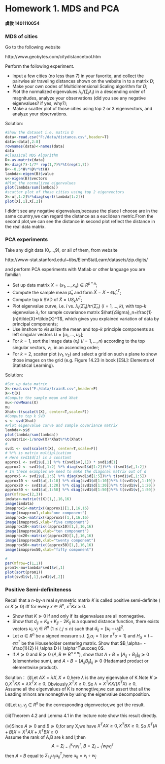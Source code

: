 
# Homework 1. MDS and PCA

#### 虞俊 1401110054

### MDS of cities
Go to the following website  

http://www.geobytes.com/citydistancetool.htm  

Perform the following experiment.

+ Input a few cities (no less than 7) in your favorite, and collect the pairwise air traveling distances shown on the website in to a matrix $D$;
+ Make your own codes of Multidimensional Scaling algorithm for $D$;
+ Plot the normalized eigenvalues $\lambda_i / (\sum_i \lambda_i)$ in a descending order of magnitudes, analyze your observations (did you see any negative eigenvalues? if yes, why?);
+ Make a scatter plot of those cities using top 2 or 3 eigenvectors, and analyze your observations.  

Solution:
```r
#Show the dataset i.e. matrix D
data<-read.csv("F:/data/distance.csv",header=T)
data<-data[,2:8]
rownames(data)<-names(data)
data
#Classical MDS Algorithm
D<-as.matrix(data)
H<-diag(7)-1/7* rep(1,7)%*%t(rep(1,7))
B<--0.5*H%*%D%*%t(H)
lambda<-eigen(B)$value
u<-eigen(B)$vectors
#Plot the normalized eigenvalues
plot(lambda/sum(lambda))
#scatter plot of those cities using top 2 eigenvectors
X<-u[,1:2]%*%diag(sqrt(lambda[1:2]))
plot(X[,1],X[,2])

```
  
  
I didn't see any negative eigenvalues,because the place I choose are in the same country,we can regard the distance as a euclidean metric.From the second plot,we can see the distance in second plot reflect the distance in the real data matrix.  

### PCA experiments
Take any digit data (0,...,9), or all of them, from website  

http://www-stat.stanford.edu/~tibs/ElemStatLearn/datasets/zip.digits/

and perform PCA experiments with Matlab or other language you are familiar:


+ Set up data matrix $X=(x_1,\ldots,x_n)\in R^{p* n}$;
+ Compute the sample mean $\hat{\mu}_n$ and form $\tilde{X}= X - e \hat{\mu}_n^T$;
+ Compute top $k$ SVD of $\tilde{X} = U S_k V^T$;
+ Plot eigenvalue curve, i.e. $i$ vs. $\lambda_i (\hat{\Sigma}_n)/tr(\hat{\Sigma}_n)$ ($i=1,\ldots,k$), with top-$k$ eigenvalue $\lambda_i$ for sample covariance matrix $\hat{\Sigma}_n=\frac{1}{n}\tilde{X}*\tilde{X}^T$, which gives you explained variation of data by principal components;
+ Use imshow to visualize the mean and top-$k$ principle components as left singular vectors $U=[u_1,\ldots,u_k]$;
+ For $k=1$, sort the image data $(x_i)$ ($i=1,\ldots,n$) according to the top \emph{right} singular vectors, $v_1$, in an ascending order;
+ For $k=2$, scatter plot $(v_1,v_2)$ and select a grid on such a plane to show those images on the grid (e.g. Figure 14.23 in book [ESL]: Elements of Statistical Learning).
  
Solution:
```r
#Set up data matrix
X<-read.csv("F:/data/train8.csv",header=F)
X<-t(X)
#Compute the sample mean and Xhat
mu<-rowMeans(X)
mu
Xhat<-t(scale(t(X), center=T,scale=F))
#Compute top k SVD 
s <- svd(Xhat)
#Plot eigenvalue curve and sample covariance matrix
lambda<-s$d
plot(lambda/sum(lambda))
covmatrix<-1/nrow(X)*Xhat%*%t(Xhat)
#
svd1 <- svd(scale(t(X), center=T,scale=F))
# %*% is matrix multiplication
# Here svd1$d[1] is a constant
approx1 <- svd1$u[,1] %*% t(svd1$v[,1]) * svd1$d[1]
approx2 <- svd1$u[,1:2] %*% diag(svd1$d[1:2])%*% t(svd1$v[,1:2])
# In these examples we need to make the diagonal matrix out of d
approx5 <- svd1$u[,1:5] %*% diag(svd1$d[1:5])%*% t(svd1$v[,1:5])
approx10 <- svd1$u[,1:10] %*% diag(svd1$d[1:10])%*% t(svd1$v[,1:10])
approx20 <- svd1$u[,1:20] %*% diag(svd1$d[1:20])%*% t(svd1$v[,1:20])
approx50 <- svd1$u[,1:50] %*% diag(svd1$d[1:50])%*% t(svd1$v[,1:50])
par(mfrow=c(2,3))
imdata<-matrix(t(X)[1,],16,16)
image(imdata)
imapprox1<-matrix((approx1)[1,],16,16)
image(imapprox1,xlab="one component")
imapprox5<-matrix((approx5)[1,],16,16)
image(imapprox5,xlab="five component")
imapprox10<-matrix((approx10)[1,],16,16)
image(imapprox10,xlab="ten component")
imapprox20<-matrix((approx20)[1,],16,16)
image(imapprox20,xlab="twenty component")
imapprox50<-matrix((approx50)[1,],16,16)
image(imapprox50,xlab="fifty component")

#
par(mfrow=c(1,1))
prom1<-mu+lambda*svd1$v[,1]
plot(sort(prom1))
plot(svd1$v[,1],svd1$v[,2])


```

                                        
### Positive Semi-definiteness
Recall that a $n$-by-$n$ real symmetric matrix $K$ is called positive semi-definite (\emph{p.s.d.} or $K\succeq 0$) iff for every $x\in R^n$, $x^T K x\geq 0$.

+ Show that $K\succeq 0$ if and only if its eigenvalues are all nonnegative.
+ Show that $d_{ij}=K_{ii} + K_{jj} - 2 K_{ij}$ is a squared distance function, \emph{i.e.} there exists vectors $u_i,v_j \in R^n$ ($1\leq i,j \leq n$) such that $d_{ij} = \|u_i - u_j\|^2$.
+ Let $\alpha\in R^n$ be a signed measure s.t. $\sum_i \alpha_i = 1$ (or $e^T \alpha =1$) and $H_\alpha= I - e \alpha^T$ be the Householder centering matrix. Show that $B_\alpha= - \frac{1}{2} H_\alpha D H_\alpha^T\succeq 0$.
+ If $A\succeq 0$ and $B\succeq 0$ ($A,B\in R^{n\times n}$), show that $A+B = [A_{ij} + B_{ij}]_{ij} \succeq 0$ (elementwise sum), and $A\circ B= [A_{ij} B_{ij}]_{ij} \succeq 0$ (Hadamard product or elementwise product).     

Solution：
(i)Let $AX=\lambda X,X\neq 0$,here $\lambda$ is the any eigenvalue of K.Note $K\succeq 0$,$X^TKX=\lambda X^TX \ge 0$. Obviously,$X^TX\ge 0$. So $\lambda=X^TKX/(X^TX)\ge 0$.  
Assume all the eigenvalues of K is nonnegtive,we can assert that all the Leading minors are nonnegtive by using the eigenvalue decomposition.  

(ii)Let $u_i,v_j \in R^n$ be the corresponding  eigenvector,we get the result.   

(iii)Theorem 4.2 and Lemma 4.1 in the lecture note show this result directly.   


(iv)Since $A\succeq 0$ and $B\succeq 0$,for any X,we have $X^TAX\ge 0,X^TBX\ge 0$.  So $X^T(A+B)X=X^TAX+X^TBX\ge 0$  
Assume the rank of A,B are k and l,then 
$$A=\Sigma_{i=1}^kv_iv_i^T,B=\Sigma_{j=1}^lw_jw_j^T$$
then $A\circ B$ equal to $\Sigma_{i,j} u_{ij}u_{ij}^T$,here $u_{ij}=v_i \circ w_j$


